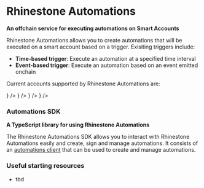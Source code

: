 
# Rhinestone Automations

**An offchain service for executing automations on Smart Accounts**

Rhinestone Automations allows you to create automations that will be executed on a smart account based on a trigger. Exisiting triggers include:

- **Time-based trigger**: Execute an automation at a specified time interval
- **Event-based trigger**: Execute an automation based on an event emitted onchain

Current accounts supported by Rhinestone Automations are:

<Cards>
  <Card
    title="ERC-7579"
    href="https://erc7579.com/"
    icon={
      <Image
        src="/logos/erc7579.png"
        width={50}
        height={50}
        alt=""
        style={{ marginRight: "5px" }}
      />
    }
  />
  <Card
    title="Safe"
    href="https://safe.global/"
    icon={
      <Image
        src="/logos/safe.png"
        width={50}
        height={50}
        alt=""
        style={{ marginRight: "5px" }}
      />
    }
  />
  <Card
    title="Kernel (v3)"
    href="https://zerodev.app/"
    icon={
      <Image
        src="/logos/zerodev.png"
        width={50}
        height={50}
        alt=""
        style={{ marginRight: "5px" }}
      />
    }
  />
  <Card
    title="Biconomy (v3) (soon)"
    href="https://biconomy.io/"
    icon={
      <Image
        src="/logos/biconomy.jpeg"
        width={50}
        height={50}
        alt=""
        style={{ marginRight: "5px" }}
      />
    }
  />
</Cards>

### Automations SDK

**A TypeScript library for using Rhinestone Automations**

The Rhinestone Automations SDK allows you to interact with Rhinestone Automations easily and create, sign and manage automations. It consists of an [automations client](/automations/automations-sdk/createAutomationClient) that can be used to create and manage automations.

### Useful starting resources

- tbd
